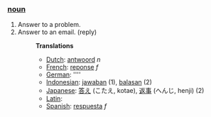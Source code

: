 ===[[noun]]===

# Answer to a problem.
# Answer to an email. (reply)
#:'''Translations'''
#:*[[Dutch]]: [[antwoord]] ''n''
#:*[[French]]: [[reponse]] ''f''
#:*[[German]]: [[]] ''''
#:*[[Indonesian]]: [[jawab]]an (1), [[balas]]an (2)
#:*[[Japanese]]: [[答え]] (こたえ, kotae), [[返事]] (へんじ, henji) (2)
#:*[[Latin]]: [[]]
#:*[[Spanish]]: [[respuesta]] ''f''